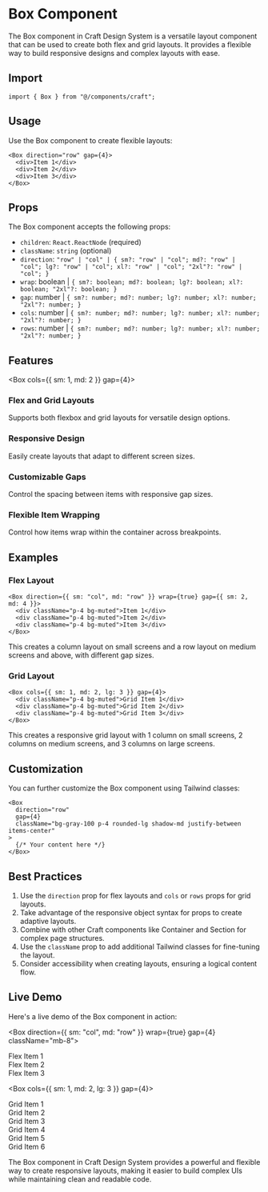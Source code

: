 
# Box Component

The Box component in Craft Design System is a versatile layout component that can be used to create both flex and grid layouts. It provides a flexible way to build responsive designs and complex layouts with ease.

## Import

```tsx
import { Box } from "@/components/craft";
```

## Usage

Use the Box component to create flexible layouts:

```tsx
<Box direction="row" gap={4}>
  <div>Item 1</div>
  <div>Item 2</div>
  <div>Item 3</div>
</Box>
```

## Props

The Box component accepts the following props:

- `children`: `React.ReactNode` (required)
- `className`: `string` (optional)
- `direction`: `"row" | "col" | { sm?: "row" | "col"; md?: "row" | "col"; lg?: "row" | "col"; xl?: "row" | "col"; "2xl"?: "row" | "col"; }`
- `wrap`: boolean | `{ sm?: boolean; md?: boolean; lg?: boolean; xl?: boolean; "2xl"?: boolean; }`
- `gap`: number | `{ sm?: number; md?: number; lg?: number; xl?: number; "2xl"?: number; }`
- `cols`: number | `{ sm?: number; md?: number; lg?: number; xl?: number; "2xl"?: number; }`
- `rows`: number | `{ sm?: number; md?: number; lg?: number; xl?: number; "2xl"?: number; }`

## Features

<Box cols={{ sm: 1, md: 2 }} gap={4}>
  <div className="p-4 bg-muted">
    <h3 className="text-lg font-semibold">Flex and Grid Layouts</h3>
    <p>Supports both flexbox and grid layouts for versatile design options.</p>
  </div>
  <div className="p-4 bg-muted">
    <h3 className="text-lg font-semibold">Responsive Design</h3>
    <p>Easily create layouts that adapt to different screen sizes.</p>
  </div>
  <div className="p-4 bg-muted">
    <h3 className="text-lg font-semibold">Customizable Gaps</h3>
    <p>Control the spacing between items with responsive gap sizes.</p>
  </div>
  <div className="p-4 bg-muted">
    <h3 className="text-lg font-semibold">Flexible Item Wrapping</h3>
    <p>Control how items wrap within the container across breakpoints.</p>
  </div>
</Box>

## Examples

### Flex Layout

```tsx
<Box direction={{ sm: "col", md: "row" }} wrap={true} gap={{ sm: 2, md: 4 }}>
  <div className="p-4 bg-muted">Item 1</div>
  <div className="p-4 bg-muted">Item 2</div>
  <div className="p-4 bg-muted">Item 3</div>
</Box>
```

This creates a column layout on small screens and a row layout on medium screens and above, with different gap sizes.

### Grid Layout

```tsx
<Box cols={{ sm: 1, md: 2, lg: 3 }} gap={4}>
  <div className="p-4 bg-muted">Grid Item 1</div>
  <div className="p-4 bg-muted">Grid Item 2</div>
  <div className="p-4 bg-muted">Grid Item 3</div>
</Box>
```

This creates a responsive grid layout with 1 column on small screens, 2 columns on medium screens, and 3 columns on large screens.

## Customization

You can further customize the Box component using Tailwind classes:

```tsx
<Box
  direction="row"
  gap={4}
  className="bg-gray-100 p-4 rounded-lg shadow-md justify-between items-center"
>
  {/* Your content here */}
</Box>
```

## Best Practices

1. Use the `direction` prop for flex layouts and `cols` or `rows` props for grid layouts.
2. Take advantage of the responsive object syntax for props to create adaptive layouts.
3. Combine with other Craft components like Container and Section for complex page structures.
4. Use the `className` prop to add additional Tailwind classes for fine-tuning the layout.
5. Consider accessibility when creating layouts, ensuring a logical content flow.

## Live Demo

Here's a live demo of the Box component in action:

<Box direction={{ sm: "col", md: "row" }} wrap={true} gap={4} className="mb-8">
  <div className="p-4 bg-primary text-primary-foreground">Flex Item 1</div>
  <div className="p-4 bg-primary text-primary-foreground">Flex Item 2</div>
  <div className="p-4 bg-primary text-primary-foreground">Flex Item 3</div>
</Box>

<Box cols={{ sm: 1, md: 2, lg: 3 }} gap={4}>
  <div className="p-4 bg-secondary text-secondary-foreground">Grid Item 1</div>
  <div className="p-4 bg-secondary text-secondary-foreground">Grid Item 2</div>
  <div className="p-4 bg-secondary text-secondary-foreground">Grid Item 3</div>
  <div className="p-4 bg-secondary text-secondary-foreground">Grid Item 4</div>
  <div className="p-4 bg-secondary text-secondary-foreground">Grid Item 5</div>
  <div className="p-4 bg-secondary text-secondary-foreground">Grid Item 6</div>
</Box>

The Box component in Craft Design System provides a powerful and flexible way to create responsive layouts, making it easier to build complex UIs while maintaining clean and readable code.
